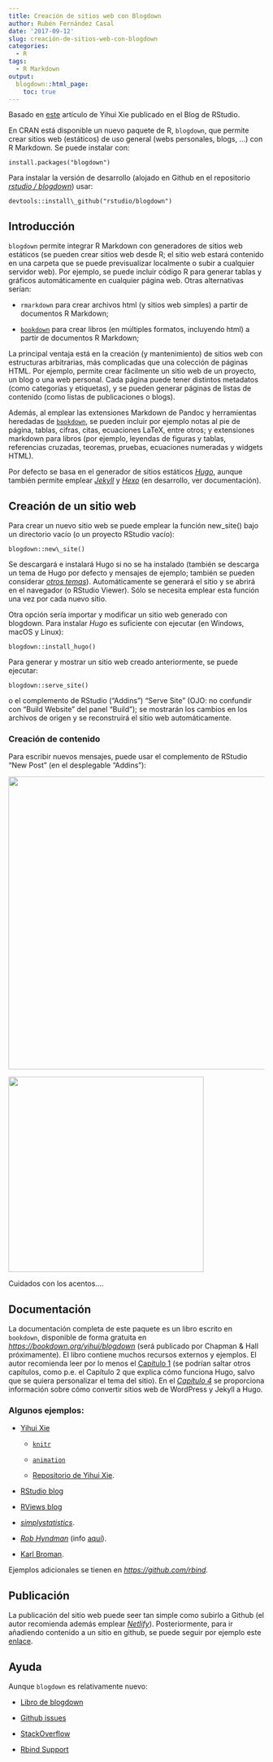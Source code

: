 ```yaml
---
title: Creación de sitios web con Blogdown
author: Rubén Fernández Casal
date: '2017-09-12'
slug: creación-de-sitios-web-con-blogdown
categories:
  - R
tags:
  - R Markdown
output:
  blogdown::html_page:
    toc: true
---
```



Basado en [este](https://blog.rstudio.com/2017/09/11/announcing-blogdown) artículo de Yihui Xie publicado en el Blog de RStudio.


En CRAN está disponible un nuevo paquete de R, `blogdown`, que
permite crear sitios web (estáticos) de uso general (webs personales,
blogs, …) con R Markdown. Se puede instalar con:

`install.packages("blogdown")`

Para instalar la versión de desarrollo (alojado en Github en el
repositorio [*rstudio /
blogdown*](https://github.com/rstudio/blogdown))
usar:

`devtools::install\_github("rstudio/blogdown")`

## Introducción

`blogdown` permite integrar R Markdown con generadores de sitios web
estáticos (se pueden crear sitios web desde R; el sitio web estará
contenido en una carpeta que se puede previsualizar localmente o subir a
cualquier servidor web). Por ejemplo, se puede incluir código R para
generar tablas y gráficos automáticamente en cualquier página web. Otras
alternativas serían:

-   `rmarkdown` para crear archivos html (y sitios web simples) a
    partir de documentos R Markdown;

-   [`bookdown`](https://github.com/rstudio/bookdown)
    para crear libros (en múltiples formatos, incluyendo html) a partir
    de documentos R Markdown;

La principal ventaja está en la creación (y mantenimiento) de sitios web
con estructuras arbitrarias, más complicadas que una colección de
páginas HTML. Por ejemplo, permite crear fácilmente un sitio web de un
proyecto, un blog o una web personal. Cada página puede tener distintos
metadatos (como categorías y etiquetas), y se pueden generar páginas de
listas de contenido (como listas de publicaciones o blogs).

Además, al emplear las extensiones Markdown de Pandoc y herramientas
heredadas de
[`bookdown`](https://github.com/rstudio/bookdown),
se pueden incluir por ejemplo notas al pie de página, tablas, cifras,
citas, ecuaciones LaTeX, entre otros; y extensiones markdown para  libros
(por ejemplo, leyendas de figuras y tablas, referencias cruzadas,
teoremas, pruebas, ecuaciones numeradas y widgets HTML).

Por defecto se basa en el generador de sitios estáticos
[*Hugo*](https://gohugo.io), aunque también permite emplear
[*Jekyll*](https://jekyllrb.com) y [*Hexo*](https://hexo.io) (en
desarrollo, ver documentación). 


## Creación de un sitio web

Para crear un nuevo sitio web se puede emplear la función new\_site()
bajo un directorio vacío (o un proyecto RStudio vacío):

`blogdown::new\_site()`

Se descargará e instalará Hugo si no se ha instalado (también se
descarga un tema de Hugo por defecto y mensajes de ejemplo; también se
pueden considerar [*otros
temas*](https://bookdown.org/yihui/blogdown/other-themes.html)).
Automáticamente se generará el sitio y se abrirá en el navegador (o
RStudio Viewer). Sólo se necesita emplear esta función una vez por cada
nuevo sitio.

Otra opción sería importar y modificar un sitio web generado con
blogdown. Para instalar *Hugo* es suficiente con ejecutar 
(en Windows, macOS y Linux):

`blogdown::install_hugo()`

Para generar y mostrar un sitio web creado anteriormente, se puede ejecutar:

`blogdown::serve_site()` 

o el complemento de RStudio ("Addins") "Serve Site" (OJO: no confundir con "Build Website" del panel "Build"); se mostrarán los cambios en los
archivos de origen y se reconstruirá el sitio web automáticamente.

### Creación de contenido

Para escribir nuevos mensajes, puede usar el complemento de RStudio "New
Post" (en el desplegable “Addins”):

![](/images/image1.png){width="6in"}

![](/images/image2.png){width="4in"}

Cuidados con los acentos….

## Documentación

La documentación completa de este paquete es un libro escrito en
`bookdown`, disponible de forma gratuita en
[*https://bookdown.org/yihui/blogdown*](https://bookdown.org/yihui/blogdown/)
(será publicado por Chapman & Hall próximamente). El libro contiene
muchos recursos externos y ejemplos. El autor recomienda leer por lo
menos el [Capítulo 1](https://bookdown.org/yihui/blogdown/get-started.html) (se podrían saltar otros capítulos, como p.e. el
Capítulo 2 que explica cómo funciona Hugo, salvo que se quiera
personalizar el tema del sitio). En el [*Capítulo
4*](https://bookdown.org/yihui/blogdown/migration.html)
se proporciona información sobre cómo convertir sitios web de WordPress
y Jekyll a Hugo.

### Algunos ejemplos:

-   [Yihui Xie](https://yihui.name)

    -   [`knitr`](https://yihui.name/knitr)
    
    -   [`animation`](https://yihui.name/animation)
    
    -   [Repositorio de Yihui Xie](https://github.com/rbind/yihui).

-   [RStudio blog](https://blog.rstudio.com)

-   [RViews blog](https://rviews.rstudio.com)

-   [*simplystatistics*](https://simplystatistics.org).

-   [*Rob Hyndman*](https://robjhyndman.com)
    (info [aquí](https://support.rbind.io/2017/05/15/converting-robjhyndman-to-blogdown)).

-   [Karl Broman](http://kbroman.org/).
    

Ejemplos adicionales se tienen en
[*https://github.com/rbind*](https://github.com/rbind).

## Publicación

La publicación del sitio web puede seer tan simple como subirlo a Github (el autor recomienda además emplear [*Netlify*](https://www.netlify.com)). Posteriormente, para ir añadiendo contenido a un sitio en github, se puede seguir por ejemplo este [enlace](https://simplystatistics.org/newposts).

## Ayuda 

Aunque `blogdown` es relativamente nuevo:

-   [Libro de blogdown](https://bookdown.org/yihui/blogdown/)

-   [Github issues](https://github.com/rstudio/blogdown/issues)

-   [StackOverflow](http://stackoverflow.com/questions/tagged/blogdown)

-   [Rbind Support](https://support.rbind.io/)
